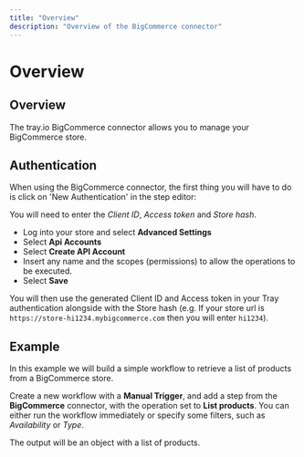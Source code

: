 ```yaml
---
title: "Overview"
description: "Overview of the BigCommerce connector"
---
```


# Overview

## Overview

The tray.io BigCommerce connector allows you to manage your BigCommerce store.

## Authentication

When using the BigCommerce connector, the first thing you will have to do is click on 'New Authentication' in the step editor:

You will need to enter the *Client ID*, *Access token* and *Store hash*.

- Log into your store and select **Advanced Settings**
- Select **Api Accounts**
- Select **Create API Account**
- Insert any name and the scopes (permissions) to allow the operations to be executed.
- Select **Save**

You will then use the generated Client ID and Access token in your Tray authentication alongside with the Store hash (e.g. If your store url is `https://store-hi1234.mybigcommerce.com` then you will enter `hi1234`).

## Example

In this example we will build a simple workflow to retrieve a list of products from a BigCommerce store.

Create a new workflow with a **Manual Trigger**, and add a step from the **BigCommerce** connector, with the operation set to **List products**. You can either run the workflow immediately or specify some filters, such as *Availability* or *Type*.

The output will be an object with a list of products.

